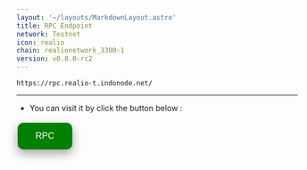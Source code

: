 ```yaml
---
layout: '~/layouts/MarkdownLayout.astro'
title: RPC Endpoint
network: Testnet
icon: realio
chain: realionetwork_3300-1
version: v0.8.0-rc2
---
```

```
https://rpc.realio-t.indonode.net/
```
--------------

- You can visit it by click the button below :
<a href="https://rpc.realio-t.indonode.net/" target="_blank">
  <button style="background-color: green; border: none; color: white; padding: 15px 32px; text-align: center; text-decoration: none; display: inline-block; font-size: 16px; margin: 4px 2px; cursor: pointer; border-radius: 10px; box-shadow: 0 8px 16px 0 rgba(0,0,0,0.2), 0 6px 20px 0 rgba(0,0,0,0.19);" onmouseover="this.style.boxShadow='0 0 0 4px rgba(0,255,0,0.5)'" onmouseout="this.style.boxShadow='0 8px 16px 0 rgba(0,0,0,0.2), 0 6px 20px 0 rgba(0,0,0,0.19)'">RPC</button>
</a>
